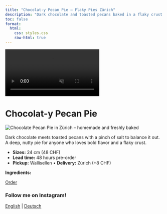```yaml
---
title: "Chocolat-y Pecan Pie – Flaky Pies Zürich"
description: "Dark chocolate and toasted pecans baked in a flaky crust. Rich flavor, not too sweet — a house favorite."
toc: false
format:
  html:
    css: styles.css
    raw-html: true 
---
```

<!-- Desktop background video -->
<div class="background-video-container">
  <video autoplay muted loop playsinline>
    <source src="../Backgroundrotating.mp4" type="video/mp4">
  </video>
</div>

# Chocolat-y Pecan Pie

<div class="pie-layout">

<img src="images/Pecan-Pie-thanksgiving-Zurich.jpeg"
       alt="Chocolate Pecan Pie in Zürich – homemade and freshly baked"
       class="pie-photo" loading="lazy">

<div class="pie-text">
<p>
      Dark chocolate meets toasted pecans with a pinch of salt to balance it out. A deep, nutty pie for anyone who loves bold flavor and a flaky crust.
</p>
<ul>
<li><strong>Sizes:</strong> 24 cm (48 CHF)</li>
<li><strong>Lead time:</strong> 48 hours pre-order</li>
<li><strong>Pickup:</strong> Wallisellen • <strong>Delivery:</strong> Zürich (+8 CHF)</li>
</ul>
<p><strong>Ingredients:</strong></p>
<div class="nav-button">
  <a href="order-pies-zurich.qmd" class="btn-link">Order</a>
</div>
</div>

</div>



<div class="content-overlay">



<script type="application/ld+json">
{
  "@context": "https://schema.org",
  "@type": "Bakery",
  "name": "Flaky",
  "image": "https://yourdomain.com/logo_website.png",
  "address": {
    "@type": "PostalAddress",
    "addressLocality": "Zürich",
    "addressCountry": "CH"
  },
  "servesCuisine": "American desserts",
  "url": "https://yourdomain.com",
  "description": "Flaky is a home-based microbakery in Zürich, baking handmade American-style pies such as pumpkin pie, cinnamon apple crumble, and pecan pie."
}
</script>

<div class="social-center">
  <h3 class="social-heading">Follow me on Instagram!</h3>
  <a href="https://www.instagram.com/flakypieshop" target="_blank" class="social-link">
    <i class="fab fa-instagram"></i>
  </a>
</div>



<div class="language-switch">
  <a href="index.html">English</a> |
  <a href="de/index.html">Deutsch</a>
</div>



<div class="footer-heart">
  <i class="fas fa-heart"></i>
</div>


<script>
document.addEventListener("DOMContentLoaded", function() {
  const navLinks = document.querySelectorAll('.navbar-nav .nav-link');
  const navbarCollapse = document.querySelector('.navbar-collapse');

  navLinks.forEach(function(link) {
    link.addEventListener('click', function() {
      if (navbarCollapse.classList.contains('show')) {
        // collapse the menu
        const collapse = new bootstrap.Collapse(navbarCollapse);
        collapse.hide();
      }
    });
  });
});
</script>
